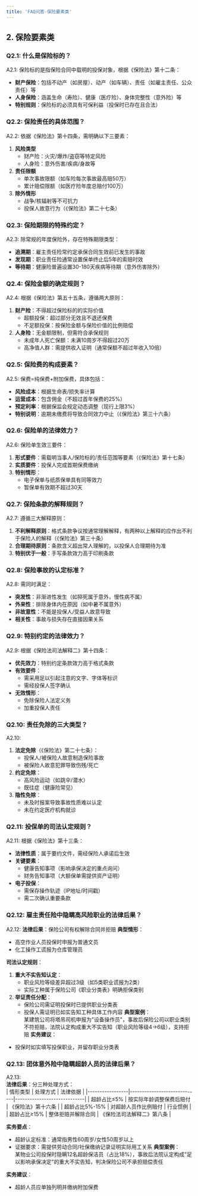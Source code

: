 ```yaml
---
title: 'FAQ问答-保险要素类'
---
```


## 2. 保险要素类

### Q2.1: 什么是保险标的？
A2.1: 保险标的是指保险合同中载明的投保对象，根据《保险法》第十二条：
- **财产保险**：包括不动产（如房屋）、动产（如车辆）、责任（如雇主责任、公众责任）等
- **人身保险**：涵盖生命（寿险）、健康（医疗险）、身体完整性（意外险）等
- **特别规则**：保险标的必须具有可保利益（投保时已存在且合法）

### Q2.2: 保险责任的具体范围？
A2.2: 依据《保险法》第十四条，需明确以下三要素：
1. **风险类型**  
   - 财产险：火灾/爆炸/盗窃等特定风险  
   - 人身险：意外伤害/疾病/身故等
2. **责任限额**  
   - 单次事故限额（如车险每次事故最高赔50万）
   - 累计赔偿限额（如医疗险年度总赔付100万）
3. **除外情形**  
   - 战争/核辐射等不可抗力  
   - 投保人故意行为（《保险法》第二十七条）

### Q2.3: 保险期限的特殊约定？
A2.3: 除常规的年度保险外，存在特殊期限类型：
- **追溯期**：雇主责任险常约定承保合同生效前已发生的事故
- **发现期**：职业责任险通常设置保单终止后5年的索赔时效
- **等待期**：健康险普遍设置30-180天疾病等待期（意外伤害除外）

### Q2.4: 保险金额的确定规则？
A2.4: 根据《保险法》第五十五条，遵循两大原则：
1. **财产险**：不得超过保险标的的实际价值  
   - 超额投保：超过部分无效且不退还保费
   - 不足额投保：按保险金额与保险价值的比例赔偿
2. **人身险**：无金额限制，但需符合承保规则  
   - 未成年人死亡保额：未满10周岁不得超过20万
   - 高净值人群：需提供收入证明（通常保额不超过年收入10倍）

### Q2.5: 保险费的构成要素？
A2.5: 保费=纯保费+附加保费，具体包括：
- **风险成本**：根据生命表/损失率计算
- **运营成本**：包含佣金（不超过首年保费的25%）
- **预定利率**：根据保监会规定动态调整（现行上限3%）
- **特别说明**：逾期未缴费将导致合同效力中止（《保险法》第三十六条）

### Q2.6: 保险单的法律效力？
A2.6: 保险单生效三要件：
1. **形式要件**：需载明当事人/保险标的/责任范围等要素（《保险法》第十七条）
2. **实质要件**：投保人完成首期保费缴纳
3. **特别情形**：  
   - 电子保单与纸质保单具有同等效力  
   - 暂保单有效期不超过30天

### Q2.7: 保险条款的解释规则？
A2.7: 遵循三大解释原则：
1. **不利解释原则**：格式条款争议按通常理解解释，有两种以上解释的应作出不利于保险人的解释（《保险法》第三十条）
2. **合理期待原则**：条款含义超出常人理解的，以投保人合理期待为准
3. **特别优于一般**：手写条款效力高于印刷条款

### Q2.8: 保险事故的认定标准？
A2.8: 需同时满足：
- **突发性**：非渐进性发生（如猝死属于意外，慢性病不属）
- **外来性**：排除身体内在原因（如中暑不属意外）
- **非故意性**：不能是投保人/受益人故意导致
- **相关性**：事故与损失存在直接因果关系

### Q2.9: 特别约定的法律效力？
A2.9: 根据《保险法司法解释二》第十四条：
- **优先效力**：特别约定条款效力高于格式条款
- **有效要件**：  
   - 需采用足以引起注意的文字、字体等标识  
   - 需经投保人签字确认
- **无效情形**：  
   - 免除保险人法定义务  
   - 加重投保人责任

### Q2.10: 责任免除的三大类型？
A2.10: 
1. **法定免除**（《保险法》第二十七条）：  
   - 投保人/被保险人故意制造保险事故  
   - 被保险人故意犯罪导致伤残/死亡
2. **约定免除**：  
   - 高风险运动（如跳伞/潜水）  
   - 既往症（健康险常见）
3. **隐性免除**：  
   - 未及时报案导致事故性质难以认定  
   - 未在约定医疗机构就诊

### Q2.11: 投保单的司法认定规则？
A2.11: 根据《保险法》第十三条：
- **法律性质**：属于要约文件，需经保险人承诺后生效
- **关键要素**：  
   - 健康告知事项（影响承保决定的重点询问）  
   - 财务告知事项（大额保单需提供资产证明）
- **电子投保**：  
   - 需保存操作轨迹（IP地址/时间戳）  
   - 需二次确认重要条款

### Q2.12: 雇主责任险中隐瞒高风险职业的法律后果？
A2.12: 
**法律后果**：保险公司有权解除合同并拒赔
**典型情形**：  
- 高空作业人员投保时申报为普通文员  
- 化工操作工谎报为仓库管理员  

**司法认定规则**：  
1. **重大不实告知认定**：  
   - 职业风险等级差异超过3级（如5类职业谎报为2类）  
   - 实际工种属于保险公司《职业分类表》明确拒保类别  
2. **举证责任分配**：  
   - 保险公司需证明投保时已提供职业分类表
   - 投保人需证明已如实告知工种具体工作内容
**典型案例**：  
某建筑公司将塔吊司机申报为"设备操作员"，事故后保险公司以职业类别不符拒赔，法院认定构成重大不实告知（职业风险等级4→6级），支持拒赔
**实务建议**：  
- 投保时如实填写投保职业，并留存职业分类表  

### Q2.13: 团体意外险中隐瞒超龄人员的法律后果？
A2.13:  
**法律后果**：分三种处理方式：  
| 情形类型        | 处理方式                      | 法律依据                      |
|-----------------|-----------------------------|-----------------------------|
| 超龄占比≤5%    | 按实际年龄调整保费后赔付    | 《保险法》第十六条          |
| 超龄占比5%-15% | 对超龄人员作比例赔付        | 行业惯例              |
| 超龄占比≥15%   | 整体拒赔并解除合同          | 《保险法司法解释二》第八条  |

**实务要点**：  
- 超龄认定标准：通常指男性60周岁/女性50周岁以上
- 证据要求：需提供劳动合同/社保缴纳记录证明实际用工关系
**典型案例**：  
某物业公司投保时隐瞒12名超龄保洁员（占比18%），事故后法院认定构成"足以影响承保决定"的重大不实告知，判决保险公司不承担赔偿责任

**实务建议**：  
- 超龄人员应单独列明并缴纳附加保费  

